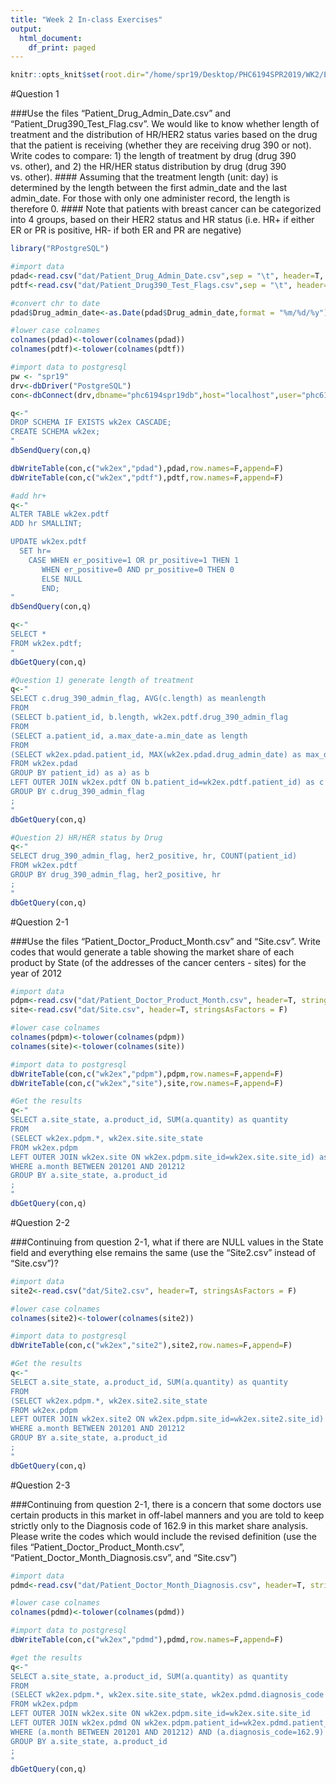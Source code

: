 ```yaml
---
title: "Week 2 In-class Exercises"
output:
  html_document:
    df_print: paged
---
```


```r
knitr::opts_knit$set(root.dir="/home/spr19/Desktop/PHC6194SPR2019/WK2/Exercise")
```

#Question 1

###Use the files "Patient_Drug_Admin_Date.csv" and "Patient_Drug390_Test_Flag.csv". We would like to know whether length of treatment and the distribution of HR/HER2 status varies based on the drug that the patient is receiving (whether they are receiving drug 390 or not). Write codes to compare: 1) the length of treatment by drug (drug 390 vs. other), and 2) the HR/HER status distribution by drug (drug 390 vs. other).
#### Assuming that the treatment length (unit: day) is determined by the length between the first admin_date and the last admin_date. For those with only one administer record, the length is therefore 0.
#### Note that patients with breast cancer can be categorized into 4 groups, based on their HER2 status and HR status (i.e. HR+ if either ER or PR is positive, HR- if both ER and PR are negative)

```r
library("RPostgreSQL")

#import data
pdad<-read.csv("dat/Patient_Drug_Admin_Date.csv",sep = "\t", header=T, stringsAsFactors = F)
pdtf<-read.csv("dat/Patient_Drug390_Test_Flags.csv",sep = "\t", header=T, stringsAsFactors = F)

#convert chr to date
pdad$Drug_admin_date<-as.Date(pdad$Drug_admin_date,format = "%m/%d/%y")

#lower case colnames
colnames(pdad)<-tolower(colnames(pdad))
colnames(pdtf)<-tolower(colnames(pdtf))

#import data to postgresql
pw <- "spr19"
drv<-dbDriver("PostgreSQL")
con<-dbConnect(drv,dbname="phc6194spr19db",host="localhost",user="phc6194",password=pw)

q<-"
DROP SCHEMA IF EXISTS wk2ex CASCADE;
CREATE SCHEMA wk2ex;
"
dbSendQuery(con,q)

dbWriteTable(con,c("wk2ex","pdad"),pdad,row.names=F,append=F)
dbWriteTable(con,c("wk2ex","pdtf"),pdtf,row.names=F,append=F)

#add hr+
q<-"
ALTER TABLE wk2ex.pdtf
ADD hr SMALLINT;

UPDATE wk2ex.pdtf 
  SET hr=
    CASE WHEN er_positive=1 OR pr_positive=1 THEN 1
       WHEN er_positive=0 AND pr_positive=0 THEN 0
       ELSE NULL
       END;
"
dbSendQuery(con,q)

q<-"
SELECT *
FROM wk2ex.pdtf;
"
dbGetQuery(con,q)

```

```r
#Question 1) generate length of treatment
q<-"
SELECT c.drug_390_admin_flag, AVG(c.length) as meanlength
FROM
(SELECT b.patient_id, b.length, wk2ex.pdtf.drug_390_admin_flag
FROM
(SELECT a.patient_id, a.max_date-a.min_date as length
FROM
(SELECT wk2ex.pdad.patient_id, MAX(wk2ex.pdad.drug_admin_date) as max_date, MIN(wk2ex.pdad.drug_admin_date) as min_date
FROM wk2ex.pdad
GROUP BY patient_id) as a) as b
LEFT OUTER JOIN wk2ex.pdtf ON b.patient_id=wk2ex.pdtf.patient_id) as c
GROUP BY c.drug_390_admin_flag
;
"
dbGetQuery(con,q)
```

```r
#Question 2) HR/HER status by Drug
q<-"
SELECT drug_390_admin_flag, her2_positive, hr, COUNT(patient_id)
FROM wk2ex.pdtf
GROUP BY drug_390_admin_flag, her2_positive, hr
;
"
dbGetQuery(con,q)
```

#Question 2-1

###Use the files "Patient_Doctor_Product_Month.csv" and "Site.csv". Write codes that would generate a table showing the market share of each product by State (of the addresses of the cancer centers - sites) for the year of 2012

```r
#import data
pdpm<-read.csv("dat/Patient_Doctor_Product_Month.csv", header=T, stringsAsFactors = F)
site<-read.csv("dat/Site.csv", header=T, stringsAsFactors = F)

#lower case colnames
colnames(pdpm)<-tolower(colnames(pdpm))
colnames(site)<-tolower(colnames(site))

#import data to postgresql
dbWriteTable(con,c("wk2ex","pdpm"),pdpm,row.names=F,append=F)
dbWriteTable(con,c("wk2ex","site"),site,row.names=F,append=F)

#Get the results
q<-"
SELECT a.site_state, a.product_id, SUM(a.quantity) as quantity
FROM
(SELECT wk2ex.pdpm.*, wk2ex.site.site_state
FROM wk2ex.pdpm
LEFT OUTER JOIN wk2ex.site ON wk2ex.pdpm.site_id=wk2ex.site.site_id) as a
WHERE a.month BETWEEN 201201 AND 201212
GROUP BY a.site_state, a.product_id
;
"
dbGetQuery(con,q)
```

#Question 2-2

###Continuing from question 2-1, what if there are NULL values in the State field and everything else remains the same (use the "Site2.csv" instead of "Site.csv")?

```r
#import data
site2<-read.csv("dat/Site2.csv", header=T, stringsAsFactors = F)

#lower case colnames
colnames(site2)<-tolower(colnames(site2))

#import data to postgresql
dbWriteTable(con,c("wk2ex","site2"),site2,row.names=F,append=F)

#Get the results
q<-"
SELECT a.site_state, a.product_id, SUM(a.quantity) as quantity
FROM
(SELECT wk2ex.pdpm.*, wk2ex.site2.site_state
FROM wk2ex.pdpm
LEFT OUTER JOIN wk2ex.site2 ON wk2ex.pdpm.site_id=wk2ex.site2.site_id) as a
WHERE a.month BETWEEN 201201 AND 201212
GROUP BY a.site_state, a.product_id
;
"
dbGetQuery(con,q)
```

#Question 2-3

###Continuing from question 2-1, there is a concern that some doctors use certain products in this market in off-label manners and you are told to keep strictly only to the Diagnosis code of 162.9 in this market share analysis. Please write the codes which would include the revised definition (use the files "Patient_Doctor_Product_Month.csv", "Patient_Doctor_Month_Diagnosis.csv", and "Site.csv")

```r
#import data
pdmd<-read.csv("dat/Patient_Doctor_Month_Diagnosis.csv", header=T, stringsAsFactors = F)

#lower case colnames
colnames(pdmd)<-tolower(colnames(pdmd))

#import data to postgresql
dbWriteTable(con,c("wk2ex","pdmd"),pdmd,row.names=F,append=F)

#get the results
q<-"
SELECT a.site_state, a.product_id, SUM(a.quantity) as quantity
FROM
(SELECT wk2ex.pdpm.*, wk2ex.site.site_state, wk2ex.pdmd.diagnosis_code
FROM wk2ex.pdpm
LEFT OUTER JOIN wk2ex.site ON wk2ex.pdpm.site_id=wk2ex.site.site_id
LEFT OUTER JOIN wk2ex.pdmd ON wk2ex.pdpm.patient_id=wk2ex.pdmd.patient_id AND wk2ex.pdpm.doctor_id=wk2ex.pdmd.doctor_id AND wk2ex.pdpm.month=wk2ex.pdmd.month) as a
WHERE (a.month BETWEEN 201201 AND 201212) AND (a.diagnosis_code=162.9)
GROUP BY a.site_state, a.product_id
;
"
dbGetQuery(con,q)
```

